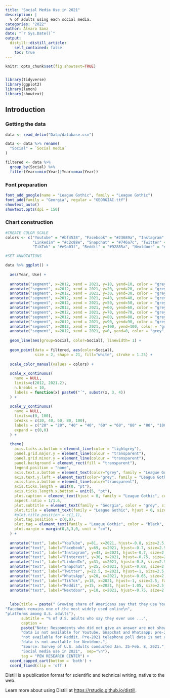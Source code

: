 ```yaml
---
title: "Social Media Use in 2021"
description: |
  % of adults using each social media.
categories: "2022" 
author: Álvaro Sanz 
date: "`r Sys.Date()`"
output:
  distill::distill_article:
    self_contained: false
    toc: true
---
```

```r

knitr::opts_chunk$set(fig.showtext=TRUE)


library(tidyverse)
library(ggplot2)
library(lemon)
library(showtext)

```


## Introduction

### Getting the data

```r

data <- read_delim("Data/database.csv")

data <- data %>% rename(
  "Social" = `Social media`
)

filtered <- data %>% 
  group_by(Social) %>% 
  filter(Year==min(Year)|Year==max(Year))

```

### Font preparation
```r

font_add_google(name = "League Gothic", family = "League Gothic")
font_add(family = "Georgia", regular = "GEORGIAI.ttf")
showtext_auto()
showtext.opts(dpi = 150)

```



### Chart construction

```r
#CREATE COLOR SCALE
colors <- c("Youtube" = "#bf4538", "Facebook" = "#23689a", "Instagram" = "#6c9acf", "Pinterest" = "#747a46",
            "Linkedin" = "#c2c88e", "Snapchat" = "#746a7c", "Twitter" = "#d1aa42", "Whatsapp" = "#253a5c",
            "TikTok" = "#e9a03f", "Reddit" = "#92885a", "Nextdoor" = "#e28377" )

#SET ANNOTATIONS

data %>% ggplot() +
  
  aes(Year, Use) +
  
  annotate("segment", x=2012, xend = 2021, y=10, yend=10, color = "grey", linetype="dotted") +
  annotate("segment", x=2012, xend = 2021, y=20, yend=20, color = "grey", linetype="dotted") +
  annotate("segment", x=2012, xend = 2021, y=30, yend=30, color = "grey", linetype="dotted") +
  annotate("segment", x=2012, xend = 2021, y=40, yend=40, color = "grey", linetype="dotted") +
  annotate("segment", x=2012, xend = 2021, y=50, yend=50, color = "grey", linetype="dotted") +
  annotate("segment", x=2012, xend = 2021, y=60, yend=60, color = "grey", linetype="dotted") +
  annotate("segment", x=2012, xend = 2021, y=70, yend=70, color = "grey", linetype="dotted") +
  annotate("segment", x=2012, xend = 2021, y=80, yend=80, color = "grey", linetype="dotted") +
  annotate("segment", x=2012, xend = 2021, y=90, yend=90, color = "grey", linetype="dotted") +
  annotate("segment", x=2012, xend = 2021, y=100, yend=100, color = "grey", linetype="dotted") +
  annotate("segment", x=2012, xend = 2021, y=0, yend=0, color = "grey", alpha = 0.4) +
  
  geom_line(aes(group=Social, color=Social), linewidth= 1) +
  
  geom_point(data = filtered, aes(color=Social),
             size = 2, shape = 21, fill="white", stroke = 1.25) +
  
  scale_color_manual(values = colors) +
  
  scale_x_continuous(
    name = NULL,
    limits=c(2012, 2021.2),
    n.breaks = 10,
    labels = function(x) paste0("´", substr(x, 3, 4))
  ) +
  
  scale_y_continuous(
    name = NULL,
    limits=c(0, 100),
    breaks = c(20, 40, 60, 80, 100),
    labels = c("20" = "20", "40" = "40", "60" = "60", "80" = "80", "100" = "100%"),
    expand = c(0,0)
  ) +
  
  theme(
    axis.ticks.x.bottom = element_line(color = "lightgrey"),
    panel.grid.major.y = element_line(colour = "transparent"),
    panel.grid.minor.y = element_line(colour = "transparent"),
    panel.background = element_rect(fill = "transparent"),
    legend.position = "none",
    axis.text.x.bottom = element_text(color="grey", family = "League Gothic"),
    axis.text.y.left = element_text(color="grey", family = "League Gothic"),
    axis.line.x.bottom = element_line(color="transparent"),
    axis.ticks.length = unit(0, "pt"),
    axis.ticks.length.x.bottom = unit(5, "pt"),
    plot.caption = element_text(hjust = 0, family = "League Gothic", color = "grey", size = 9),
    aspect.ratio = 1/1.6,
    plot.subtitle = element_text(family = "Georgia", color = "grey", size = 8),
    plot.title = element_text(family = "League Gothic", hjust = 0, size = 17),
    #plot.title.position = c(1,1),
    plot.tag.position = c(0,0),
    plot.tag = element_text(family = "League Gothic", color = "black", size = 10, hjust = -0.24, vjust = 2),
    plot.margin = margin(0,3,3,0, unit = "cm"),
  ) +
  
  annotate("text", label="YouTube", y=81, x=2021, hjust=-0.8, size=2.5, family = "League Gothic", color = "#bf4538") +
  annotate("text", label="Facebook", y=69, x=2021, hjust=-0.7, size=2.5, family = "League Gothic", color = "#23689a") +
  annotate("text", label="Instagram", y=43, x=2021, hjust=-0.7, size=2.5, family = "League Gothic", color = "#6c9acf") +
  annotate("text", label="Pinterest", y=36, x=2021, hjust=-0.75, size=2.5, family = "League Gothic", color = "#747a46") +
  annotate("text", label="LinkedIn", y=31, x=2021, hjust=-0.8, size=2.5, family = "League Gothic", color = "#c2c88e") +
  annotate("text", label="Snapchat", y=25, x=2021, hjust=-0.68, size=2.5, family = "League Gothic", color = "#746a7c") +
  annotate("text", label="Twitter", y=22.5, x=2021, hjust=-1, size=2.5, family = "League Gothic", color = "#d1aa42") +
  annotate("text", label="WhatsApp", y=20, x=2021, hjust=-0.65, size=2.5, family = "League Gothic", color = "#253a5c") +
  annotate("text", label="TikTok", y=18, x=2021, hjust=-1, size=2.5, family = "League Gothic", color = "#e9a03f") +
  annotate("text", label="Reddit", y=15, x=2021, hjust=-1.05, size=2.5, family = "League Gothic", color = "#92885a") +
  annotate("text", label="Nextdoor", y=10, x=2021, hjust=-0.75, size=2.5, family = "League Gothic", color = "#e28377") +
  
  
  labs(title = paste(" Growing share of Americans say that they use Youtube;\n", 
"Facebook remains one of the most widely used online\n",
"platforms among U.S. adults"),
       subtitle = "% of U.S. adults who say they ever use ...",
       caption = 
       paste("Note: Respondents who did not give an answer are not shown. Pre-2018 telephone poll",
       "data is not available for Youtube, Snapchat and Whatsapp; pre-2019 telephone poll data is",
       "not available for Reddit. Pre-2021 telephone poll data is not available for TikTok. Trend",
       "data is not available for Nextdoor.",
       "Source: Survey of U.S. adults conducted Jan. 25-Feb. 8, 2021.", 
       "Social media use in 2021",  sep="\n"),
       tag = "PEW RESEARCH CENTER") +
  coord_capped_cart(bottom = 'both') +
  coord_fixed(clip = 'off')

```


Distill is a publication format for scientific and technical writing, native to the web.

Learn more about using Distill at <https://rstudio.github.io/distill>.


